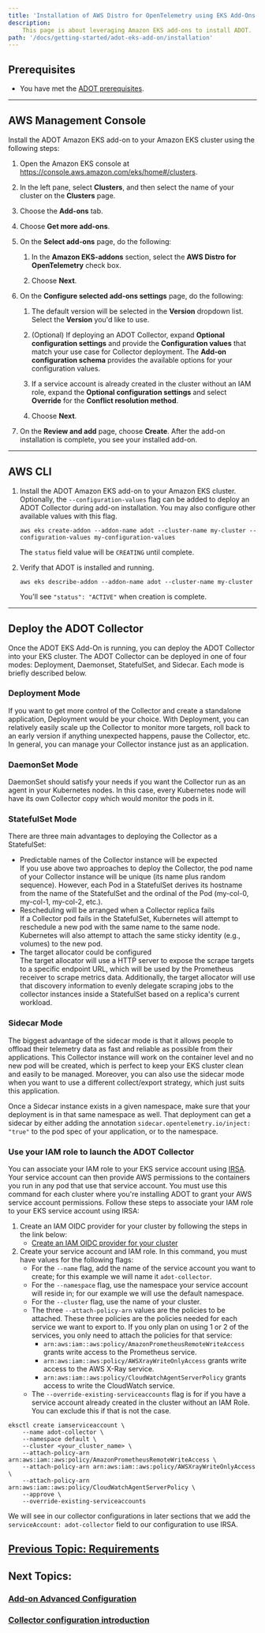 ```yaml
---
title: 'Installation of AWS Distro for OpenTelemetry using EKS Add-Ons'
description:
    This page is about leveraging Amazon EKS add-ons to install ADOT.
path: '/docs/getting-started/adot-eks-add-on/installation'
---
```


## Prerequisites

+ You have met the [ADOT prerequisites](/docs/getting-started/adot-eks-add-on/requirements)\.

------
## AWS Management Console 

Install the ADOT Amazon EKS add\-on to your Amazon EKS cluster using the following steps:

1. Open the Amazon EKS console at [https://console\.aws\.amazon\.com/eks/home\#/clusters](https://console.aws.amazon.com/eks/home#/clusters)\.

1. In the left pane, select **Clusters**, and then select the name of your cluster on the **Clusters** page\.

1. Choose the **Add\-ons** tab\.

1. Choose **Get more add\-ons**\.

1. On the **Select add\-ons** page, do the following:

   1. In the **Amazon EKS\-addons** section, select the **AWS Distro for OpenTelemetry** check box\.

   1. Choose **Next**\.

1. On the **Configure selected add\-ons settings** page, do the following:

   1. The default version will be selected in the **Version** dropdown list\. Select the **Version** you'd like to use\.

   1. \(Optional\) If deploying an ADOT Collector, expand **Optional configuration settings** and provide the **Configuration values** that match your use case for Collector deployment\. The **Add\-on configuration schema** provides the available options for your configuration values\.

   1. If a service account is already created in the cluster without an IAM role, expand the **Optional configuration settings** and select **Override** for the **Conflict resolution method**\.

   1. Choose **Next**\.

1. On the **Review and add** page, choose **Create**\. After the add\-on installation is complete, you see your installed add\-on\.

------
## AWS CLI

1. Install the ADOT Amazon EKS add\-on to your Amazon EKS cluster\. Optionally, the `--configuration-values` flag can be added to deploy an ADOT Collector during add\-on installation\. You may also configure other available values with this flag\.

   ```
   aws eks create-addon --addon-name adot --cluster-name my-cluster --configuration-values my-configuration-values
   ```

   The `status` field value will be `CREATING` until complete\.

1. Verify that ADOT is installed and running\.

   ```
   aws eks describe-addon --addon-name adot --cluster-name my-cluster
   ```

   You'll see `"status": "ACTIVE"` when creation is complete\.

------

## Deploy the ADOT Collector

Once the ADOT EKS Add-On is running, you can deploy the ADOT Collector into your EKS cluster. The ADOT Collector can be deployed in one of four modes: Deployment, Daemonset, StatefulSet, and Sidecar. Each mode is briefly described below.

### Deployment Mode

If you want to get more control of the Collector and create a standalone application, Deployment would be your choice. With Deployment,
you can relatively easily scale up the Collector to monitor more targets, roll back to an early version if anything unexpected happens,
pause the Collector, etc. In general, you can manage your Collector instance just as an application.

### DaemonSet Mode

DaemonSet should satisfy your needs if you want the Collector run as an agent in your Kubernetes nodes. In this case, every Kubernetes
node will have its own Collector copy which would monitor the pods in it.

### StatefulSet Mode

There are three main advantages to deploying the Collector as a StatefulSet:

- Predictable names of the Collector instance will be expected  
  If you use above two approaches to deploy the Collector, the pod name of your Collector instance will be unique (its name plus random sequence).
  However, each Pod in a StatefulSet derives its hostname from the name of the StatefulSet and the ordinal of the Pod (my-col-0, my-col-1, my-col-2, etc.).
- Rescheduling will be arranged when a Collector replica fails  
  If a Collector pod fails in the StatefulSet, Kubernetes will attempt to reschedule a new pod with the same name to the same node.
  Kubernetes will also attempt to attach the same sticky identity (e.g., volumes) to the new pod.
- The target allocator could be configured  
  The target allocator will use a HTTP server to expose the scrape targets to a specific endpoint URL, which will be used by the
  Prometheus receiver to scrape metrics data. Additionally, the target allocator will use that discovery information to evenly delegate scraping
  jobs to the collector instances inside a StatefulSet based on a replica's current workload.

### Sidecar Mode

The biggest advantage of the sidecar mode is that it allows people to offload their telemetry data as fast and reliable as possible
from their applications. This Collector instance will work on the container level and no new pod will be created, which is perfect to
keep your EKS cluster clean and easily to be managed. Moreover, you can also use the sidecar mode when you want to use a different collect/export
strategy, which just suits this application.

Once a Sidecar instance exists in a given namespace, make sure that your deployment is in that same namespace as well. That deployment can get a sidecar by either adding the annotation `sidecar.opentelemetry.io/inject: "true"` to the pod spec of your application, or to the namespace.

### Use your IAM role to launch the ADOT Collector
You can associate your IAM role to your EKS service account using [IRSA](https://docs.aws.amazon.com/emr/latest/EMR-on-EKS-DevelopmentGuide/setting-up-enable-IAM.html). Your service account can then provide AWS permissions to the containers you run in any pod that use that service account. You must use this command for each cluster where you're installing ADOT to grant your AWS service account permissions.
Follow these steps to associate your IAM role to your EKS service account using IRSA:

1. Create an IAM OIDC provider for your cluster by following the steps in the link below:
    * [Create an IAM OIDC provider for your cluster](https://docs.aws.amazon.com/eks/latest/userguide/enable-iam-roles-for-service-accounts.html)
2. Create your service account and IAM role. In this command, you must have values for the following flags:
    * For the `--name` flag, add the name of the service account you want to create; for this example we will name it `adot-collector`.
    * For the `--namespace` flag, use the namespace your service account will reside in; for our example we will use the default namespace.
    * For the `--cluster` flag, use the name of your cluster.
    * The three `--attach-policy-arn` values are the policies to be attached. These three policies are the policies needed for each service we want to export to. If you only plan on using 1 or 2 of the services, you only need to attach the policies for that service:
        * `arn:aws:iam::aws:policy/AmazonPrometheusRemoteWriteAccess` grants write access to the Prometheus service.
        * `arn:aws:iam::aws:policy/AWSXrayWriteOnlyAccess` grants write access to the AWS X-Ray service.
        * `arn:aws:iam::aws:policy/CloudWatchAgentServerPolicy` grants access to write the CloudWatch service.
    * The `--override-existing-serviceaccounts` flag is for if you have a service account already created in the cluster without an IAM Role. You can exclude this if that is not the case.

```console
eksctl create iamserviceaccount \
    --name adot-collector \
    --namespace default \
    --cluster <your_cluster_name> \
    --attach-policy-arn arn:aws:iam::aws:policy/AmazonPrometheusRemoteWriteAccess \
    --attach-policy-arn arn:aws:iam::aws:policy/AWSXrayWriteOnlyAccess \
    --attach-policy-arn arn:aws:iam::aws:policy/CloudWatchAgentServerPolicy \
    --approve \
    --override-existing-serviceaccounts
```

We will see in our collector configurations in later sections that we add the `serviceAccount: adot-collector` field to our configuration to use IRSA.

## [Previous Topic: Requirements](/docs/getting-started/adot-eks-add-on/requirements)

## Next Topics:

### [Add-on Advanced Configuration](/docs/getting-started/adot-eks-add-on/add-on-configuration)

### [Collector configuration introduction](/docs/getting-started/adot-eks-add-on/config-intro)
